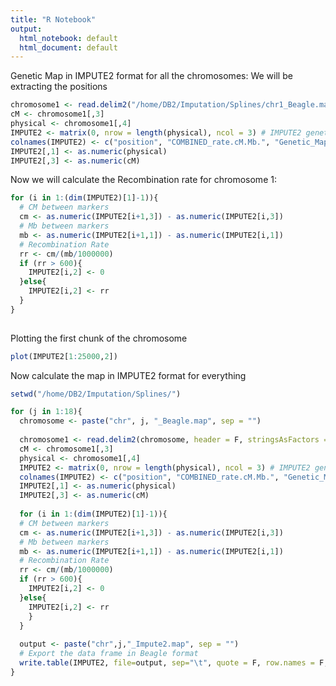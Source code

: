 ```yaml
---
title: "R Notebook"
output:
  html_notebook: default
  html_document: default
---
```


Genetic Map in IMPUTE2 format for all the chromosomes:
We will be extracting the positions 

```r

chromosome1 <- read.delim2("/home/DB2/Imputation/Splines/chr1_Beagle.map", header = F, stringsAsFactors = F)
cM <- chromosome1[,3]
physical <- chromosome1[,4]
IMPUTE2 <- matrix(0, nrow = length(physical), ncol = 3) # IMPUTE2 genetic map format
colnames(IMPUTE2) <- c("position", "COMBINED_rate.cM.Mb.", "Genetic_Map.cM.")
IMPUTE2[,1] <- as.numeric(physical)
IMPUTE2[,3] <- as.numeric(cM)


```

Now we will calculate the Recombination rate for chromosome 1:

```r

for (i in 1:(dim(IMPUTE2)[1]-1)){
  # CM between markers
  cm <- as.numeric(IMPUTE2[i+1,3]) - as.numeric(IMPUTE2[i,3])
  # Mb between markers
  mb <- as.numeric(IMPUTE2[i+1,1]) - as.numeric(IMPUTE2[i,1])
  # Recombination Rate
  rr <- cm/(mb/1000000)
  if (rr > 600){
    IMPUTE2[i,2] <- 0
  }else{
    IMPUTE2[i,2] <- rr
  }
}
  

```

Plotting the first chunk of the chromosome

```r

plot(IMPUTE2[1:25000,2])

```

Now calculate the map in IMPUTE2 format for everything

```r

setwd("/home/DB2/Imputation/Splines/")

for (j in 1:18){
  chromosome <- paste("chr", j, "_Beagle.map", sep = "")
  
  chromosome1 <- read.delim2(chromosome, header = F, stringsAsFactors = F)
  cM <- chromosome1[,3]
  physical <- chromosome1[,4]
  IMPUTE2 <- matrix(0, nrow = length(physical), ncol = 3) # IMPUTE2 genetic map format
  colnames(IMPUTE2) <- c("position", "COMBINED_rate.cM.Mb.", "Genetic_Map.cM.")
  IMPUTE2[,1] <- as.numeric(physical)
  IMPUTE2[,3] <- as.numeric(cM)
    
  for (i in 1:(dim(IMPUTE2)[1]-1)){
  # CM between markers
  cm <- as.numeric(IMPUTE2[i+1,3]) - as.numeric(IMPUTE2[i,3])
  # Mb between markers
  mb <- as.numeric(IMPUTE2[i+1,1]) - as.numeric(IMPUTE2[i,1])
  # Recombination Rate
  rr <- cm/(mb/1000000)
  if (rr > 600){
    IMPUTE2[i,2] <- 0
  }else{
    IMPUTE2[i,2] <- rr
    }
  }
  
  output <- paste("chr",j,"_Impute2.map", sep = "")
  # Export the data frame in Beagle format
  write.table(IMPUTE2, file=output, sep="\t", quote = F, row.names = F, col.names = T)
}

```






